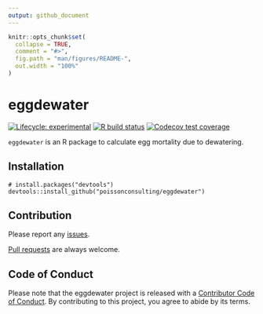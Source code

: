 ```yaml
---
output: github_document
---
```


<!-- README.md is generated from README.Rmd. Please edit that file -->

```r
knitr::opts_chunk$set(
  collapse = TRUE,
  comment = "#>",
  fig.path = "man/figures/README-",
  out.width = "100%"
)
```
# eggdewater

<!-- badges: start -->
[![Lifecycle: experimental](https://img.shields.io/badge/lifecycle-experimental-orange.svg)](https://lifecycle.r-lib.org/articles/stages.html#experimental)
[![R build status](https://github.com/poissonconsulting/eggdewater/workflows/R-CMD-check/badge.svg)](https://github.com/poissonconsulting/eggdewater/actions)
[![Codecov test coverage](https://codecov.io/gh/poissonconsulting/eggdewater/branch/master/graph/badge.svg)](https://codecov.io/gh/poissonconsulting/eggdewater?branch=master)
  <!-- badges: end -->

`eggdewater` is an R package to calculate egg mortality due to dewatering.

## Installation

```
# install.packages("devtools")
devtools::install_github("poissonconsulting/eggdewater")
```


## Contribution

Please report any [issues](https://github.com/poissonconsulting/eggdewater/issues).

[Pull requests](https://github.com/poissonconsulting/eggdewater/pulls) are always welcome.

## Code of Conduct

Please note that the eggdewater project is released with a [Contributor Code of Conduct](https://contributor-covenant.org/version/2/0/CODE_OF_CONDUCT.html). By contributing to this project, you agree to abide by its terms.

